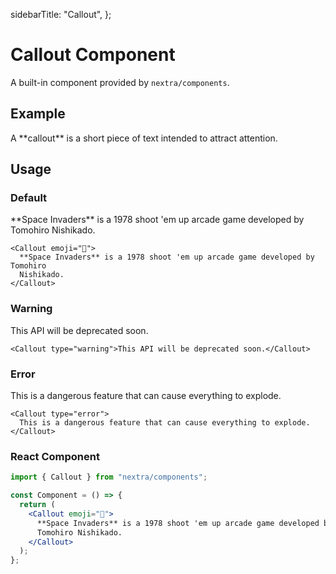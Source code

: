   sidebarTitle: "Callout",
};

# Callout Component

A built-in component provided by `nextra/components`.

## Example


<Callout>
  A **callout** is a short piece of text intended to attract attention.
</Callout>

## Usage

### Default

<Callout emoji="👾">
  **Space Invaders** is a 1978 shoot 'em up arcade game developed by Tomohiro
  Nishikado.
</Callout>

```mdx
<Callout emoji="👾">
  **Space Invaders** is a 1978 shoot 'em up arcade game developed by Tomohiro
  Nishikado.
</Callout>
```

### Warning

<Callout type="warning">This API will be deprecated soon.</Callout>

```mdx
<Callout type="warning">This API will be deprecated soon.</Callout>
```

### Error

<Callout type="error">
  This is a dangerous feature that can cause everything to explode.
</Callout>

```mdx
<Callout type="error">
  This is a dangerous feature that can cause everything to explode.
</Callout>
```

### React Component

```jsx filename="callout.jsx"
import { Callout } from "nextra/components";

const Component = () => {
  return (
    <Callout emoji="👾">
      **Space Invaders** is a 1978 shoot 'em up arcade game developed by
      Tomohiro Nishikado.
    </Callout>
  );
};
```
